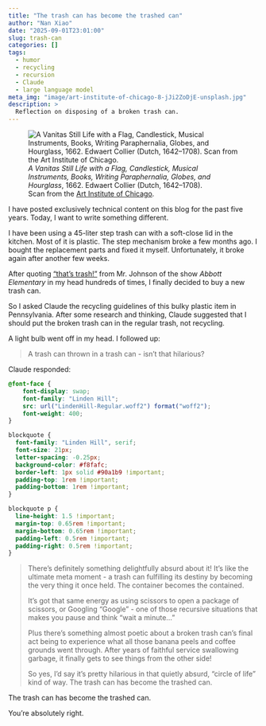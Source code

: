 ```yaml
---
title: "The trash can has become the trashed can"
author: "Nan Xiao"
date: "2025-09-01T23:01:00"
slug: trash-can
categories: []
tags:
  - humor
  - recycling
  - recursion
  - Claude
  - large language model
meta_img: "image/art-institute-of-chicago-8-jJi2ZoDjE-unsplash.jpg"
description: >
  Reflection on disposing of a broken trash can.
---
```


![_A Vanitas Still Life with a Flag, Candlestick, Musical Instruments,
Books, Writing Paraphernalia, Globes, and Hourglass_, 1662.
Edwaert Collier (Dutch, 1642--1708).\
Scan from the [Art Institute of Chicago](https://unsplash.com/photos/8-jJi2ZoDjE).
](/image/art-institute-of-chicago-8-jJi2ZoDjE-unsplash.jpg)

I have posted exclusively technical content on this blog for the past five years.
Today, I want to write something different.

I have been using a 45-liter step trash can with a soft-close lid in the kitchen.
Most of it is plastic. The step mechanism broke a few months ago.
I bought the replacement parts and fixed it myself.
Unfortunately, it broke again after another few weeks.

After quoting ["that's trash!"
](https://www.reddit.com/r/AbbottElementary/comments/1d3gkwu/does_anyone_else_find_themselves_accidentally/)
from Mr. Johnson of the show _Abbott Elementary_ in my head
hundreds of times, I finally decided to buy a new trash can.

So I asked Claude the recycling guidelines of this bulky plastic item in
Pennsylvania. After some research and thinking, Claude suggested that I should
put the broken trash can in the regular trash, not recycling.

A light bulb went off in my head. I followed up:

> A trash can thrown in a trash can - isn't that hilarious?

Claude responded:

```css
@font-face {
    font-display: swap;
    font-family: "Linden Hill";
    src: url("LindenHill-Regular.woff2") format("woff2");
    font-weight: 400;
}

blockquote {
  font-family: "Linden Hill", serif;
  font-size: 21px;
  letter-spacing: -0.25px;
  background-color: #f8fafc;
  border-left: 1px solid #90a1b9 !important;
  padding-top: 1rem !important;
  padding-bottom: 1rem !important;
}

blockquote p {
  line-height: 1.5 !important;
  margin-top: 0.65rem !important;
  margin-bottom: 0.65rem !important;
  padding-left: 0.5rem !important;
  padding-right: 0.5rem !important;
}
```

> There's definitely something delightfully absurd about it! It's like the
> ultimate meta moment - a trash can fulfilling its destiny by becoming the
> very thing it once held. The container becomes the contained.
>
> It's got that same energy as using scissors to open a package of scissors,
> or Googling "Google" - one of those recursive situations that makes you
> pause and think "wait a minute..."
>
> Plus there's something almost poetic about a broken trash can's final act
> being to experience what all those banana peels and coffee grounds went through.
> After years of faithful service swallowing garbage, it finally gets to see
> things from the other side!
>
> So yes, I'd say it's pretty hilarious in that quietly absurd,
> "circle of life" kind of way. The trash can has become the trashed can.

The trash can has become the trashed can.

You're absolutely right.
